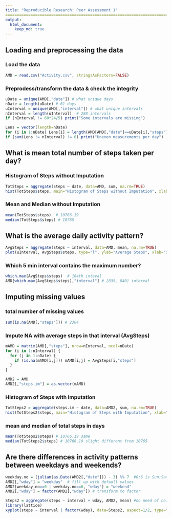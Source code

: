 ```yaml
---
title: "Reproducible Research: Peer Assessment 1"
===============================================================================
output: 
  html_document:
    keep_md: true
---
```


## Loading and preprocessing the data

### Load the data
```r
AMD = read.csv("Activity.csv", stringsAsFactors=FALSE)
```

### Preprodess/transform the data & check the integrity
```r
uDate = unique(AMD[,"date"]) # what unique days 
nDate = length(uDate) # 61 days
uInterval = unique(AMD[,"interval"]) # what unique intervals
nInterval = length(uInterval)  # 288 intervals
if (nInterval != 60*24/5) print("Some intervals are missing")

Lens = vector(length=nDate)
for (i in 1:nDate) Lens[i] = length(AMD[AMD[,"date"]==uDate[i],"steps"])
if (sum(Lens != nInterval) != 0) print("Uneven measurements per day")
```

## What is mean total number of steps taken per day?
### Histogram of Steps without Imputation
```r
TotSteps = aggregate(steps ~ date, data=AMD, sum, na.rm=TRUE)
hist(TotSteps$steps, main="Histogram of Steps without Imputation", xlab="steps")
```
### Mean and Median without Imputation
```r
mean(TotSteps$steps)  # 10766.19
median(TotSteps$steps) # 10765
```

## What is the average daily activity pattern?
```r
AvgSteps = aggregate(steps ~ interval, data=AMD, mean, na.rm=TRUE)
plot(uInterval, AvgSteps$steps, type="l", ylab="Average Steps", xlab="interval")
```

### Which 5 min interval contains the maximum number?
```r
which.max(AvgSteps$steps)  # 104th inteval
AMD[which.max(AvgSteps$steps),"interval"] # [835, 840) interval
```

## Imputing missing values
### total number of missing values
```r
sum(is.na(AMD[,"steps"])) # 2304
```

### Impute NA with average steps in that interval (AvgSteps)
```r
mAMD = matrix(AMD[,"steps"], nrow=nInterval, ncol=nDate)
for (i in 1:nInterval) {
  for (j in 1:nDate) {
    if (is.na(mAMD[i,j])) mAMD[i,j] = AvgSteps[i,"steps"]
  }
}

AMD2 = AMD
AMD2[,"steps.im"] = as.vector(mAMD)
```

### Histogram of Steps with Imputation
```r
TotSteps2 = aggregate(steps.im ~ date, data=AMD2, sum, na.rm=TRUE)
hist(TotSteps2$steps, main="Histogram of Steps with Imputation", xlab="steps") # Height of the center is different.
```

### mean and median of total steps in days
```r
mean(TotSteps2$steps) # 10766.19 same
median(TotSteps2$steps) # 10766.19 slight different from 10765
```


## Are there differences in activity patterns between weekdays and weekends?
```r
weekday.no = (julian(as.Date(AMD2[,"date"])) - 3) %% 7  #0:6 is Sun:Sat
AMD2[,"wday"] = "weekday"  # fill up with default values
AMD2[weekday.no==0 | weekday.no==6, "wday"] = "weekend"
AMD2[,"wday"] = factor(AMD2[,"wday"]) # transform to factor

Steps2 = aggregate(steps ~ interval + wday, AMD2, mean) #no need of na.rm option
library(lattice)
xyplot(steps ~ interval | factor(wday), data=Steps2, aspect=1/2, type="l") # Yes, different
```


